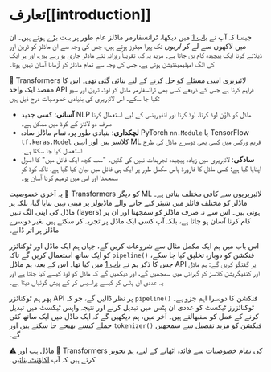 # تعارف[[introduction]]

<CourseFloatingBanner
    chapter={2}
    classNames="absolute z-10 right-0 top-0"
/>

جیسا کہ آپ نے [باب 1](/course/chapter1) میں دیکھا، ٹرانسفارمر ماڈلز عام طور پر بہت بڑے ہوتے ہیں۔ ان میں لاکھوں سے لے کر *اربوں* تک پیرا میٹرز ہوتے ہیں، جس کی وجہ سے ان ماڈلز کو ٹرین اور ڈپلائے کرنا ایک پیچیدہ کام بن جاتا ہے۔ مزید یہ کہ، تقریباً روزانہ نئے ماڈلز جاری ہو رہے ہیں، اور ہر ایک کی الگ امپلیمینٹیشن ہوتی ہے، جس کی وجہ سے تمام ماڈلز کو آزمانا آسان نہیں ہوتا۔

🤗 Transformers لائبریری اسی مسئلے کو حل کرنے کے لیے بنائی گئی تھی۔ اس کا مقصد ایک واحد API فراہم کرنا ہے جس کے ذریعے کسی بھی ٹرانسفارمر ماڈل کو لوڈ، ٹرین اور سیو کیا جا سکے۔ اس لائبریری کی بنیادی خصوصیات درج ذیل ہیں:

- **آسانی**: کسی جدید NLP ماڈل کو ڈاؤن لوڈ کرنا، لوڈ کرنا اور انفیرینس کے لیے استعمال کرنا صرف دو لائنز کے کوڈ میں ممکن ہے۔
- **لچکداری**: بنیادی طور پر، تمام ماڈلز سادہ PyTorch `nn.Module` یا TensorFlow `tf.keras.Model` کلاسز ہیں اور انہیں ML فریم ورکس میں کسی بھی دوسرے ماڈل کی طرح استعمال کیا جا سکتا ہے۔
- **سادگی**: لائبریری میں زیادہ پیچیدہ تجریدات نہیں کی گئیں۔ "سب کچھ ایک فائل میں" کا اصول اپنایا گیا ہے: کسی ماڈل کا فارورڈ پاس مکمل طور پر ایک ہی فائل میں بیان کیا گیا ہے، تاکہ کوڈ کو سمجھنا اور اس میں ترمیم کرنا آسان ہو۔

یہ آخری خصوصیت 🤗 Transformers کو دیگر ML لائبریریوں سے کافی مختلف بناتی ہے۔ ماڈلز کو مختلف فائلز میں شیئر کیے جانے والے ماڈیولز پر مبنی نہیں بنایا گیا، بلکہ ہر ماڈل کی اپنی الگ تہیں (layers) ہوتی ہیں۔ اس سے نہ صرف ماڈلز کو سمجھنا اور ان پر کام کرنا آسان ہو جاتا ہے، بلکہ آپ کسی ایک ماڈل پر تجربہ کر سکتے ہیں بغیر دوسرے ماڈلز پر اثر ڈالے۔

اس باب میں ہم ایک مکمل مثال سے شروعات کریں گے، جہاں ہم ایک ماڈل اور ٹوکنائزر کو ایک ساتھ استعمال کریں گے تاکہ `pipeline()` فنکشن کو دوبارہ تخلیق کیا جا سکے، جس کا ذکر ہم نے [باب 1](/course/chapter1) میں کیا تھا۔ اس کے بعد، ہم ماڈل API پر گفتگو کریں گے: ہم ماڈل اور کنفیگریشن کلاسز کو گہرائی میں سمجھیں گے، اور دیکھیں گے کہ ماڈل کو لوڈ کیسے کیا جاتا ہے اور یہ عددی ان پٹس کو کیسے پراسیس کر کے پیش گوئیاں دیتا ہے۔

پھر ہم ٹوکنائزر API پر نظر ڈالیں گے، جو کہ `pipeline()` فنکشن کا دوسرا اہم جزو ہے۔ ٹوکنائزرز ٹیکسٹ کو عددی ان پٹس میں تبدیل کرنے اور نتیجہ واپس ٹیکسٹ میں تبدیل کرنے کے عمل کو سنبھالتے ہیں۔ آخر میں، ہم دیکھیں گے کہ ایک ماڈل میں ایک ساتھ کئی جملے کیسے بھیجے جا سکتے ہیں اور `tokenizer()` فنکشن کو مزید تفصیل سے سمجھیں گے۔

<Tip>
⚠️ ماڈل ہب اور 🤗 Transformers کی تمام خصوصیات سے فائدہ اٹھانے کے لیے، ہم تجویز کرتے ہیں کہ آپ <a href="https://huggingface.co/join">اکاؤنٹ بنائیں</a>۔
</Tip>
